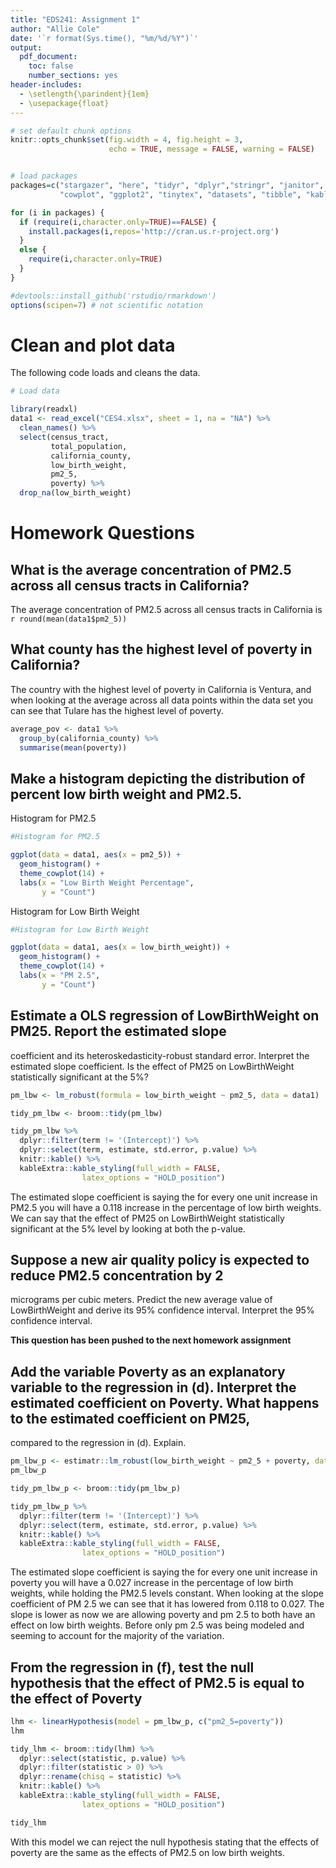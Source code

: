 ```yaml
---
title: "EDS241: Assignment 1"
author: "Allie Cole"
date: '`r format(Sys.time(), "%m/%d/%Y")`'
output: 
  pdf_document:
    toc: false
    number_sections: yes
header-includes:
  - \setlength{\parindent}{1em}
  - \usepackage{float}
--- 
```

  
``` r

# set default chunk options
knitr::opts_chunk$set(fig.width = 4, fig.height = 3, 
                      echo = TRUE, message = FALSE, warning = FALSE)


# load packages
packages=c("stargazer", "here", "tidyr", "dplyr","stringr", "janitor", 
           "cowplot", "ggplot2", "tinytex", "datasets", "tibble", "kableExtra", "estimatr", "car", "broom")

for (i in packages) {
  if (require(i,character.only=TRUE)==FALSE) {
    install.packages(i,repos='http://cran.us.r-project.org')
  }
  else {
    require(i,character.only=TRUE)
  }
}

#devtools::install_github('rstudio/rmarkdown')
options(scipen=7) # not scientific notation


```


# Clean and plot data

\noindent The following code loads and cleans the data.

```r

# Load data

library(readxl)
data1 <- read_excel("CES4.xlsx", sheet = 1, na = "NA") %>% 
  clean_names() %>% 
  select(census_tract, 
         total_population, 
         california_county,  
         low_birth_weight, 
         pm2_5, 
         poverty) %>% 
  drop_na(low_birth_weight)

```

# Homework Questions 


## What is the average concentration of PM2.5 across all census tracts in California?

\noindent The average concentration of PM2.5 across all census tracts in California is `r round(mean(data1$pm2_5))`

## What county has the highest level of poverty in California?

\noindent The country with the highest level of poverty in California is Ventura, and when looking at the average across all data points within the data set you can see that Tulare has the highest level of poverty.

```r
average_pov <- data1 %>% 
  group_by(california_county) %>% 
  summarise(mean(poverty))
```

\newpage

## Make a histogram depicting the distribution of percent low birth weight and PM2.5.

Histogram for PM2.5

```r
#Histogram for PM2.5

ggplot(data = data1, aes(x = pm2_5)) +
  geom_histogram() +
  theme_cowplot(14) +
  labs(x = "Low Birth Weight Percentage", 
       y = "Count")

```

Histogram for Low Birth Weight
```r
#Histogram for Low Birth Weight

ggplot(data = data1, aes(x = low_birth_weight)) +
  geom_histogram() +
  theme_cowplot(14) +
  labs(x = "PM 2.5", 
       y = "Count")

```


## Estimate a OLS regression of LowBirthWeight on PM25. Report the estimated slope
coefficient and its heteroskedasticity-robust standard error. Interpret the estimated slope
coefficient. Is the effect of PM25 on LowBirthWeight statistically significant at the 5%?


```r
pm_lbw <- lm_robust(formula = low_birth_weight ~ pm2_5, data = data1)

tidy_pm_lbw <- broom::tidy(pm_lbw)

tidy_pm_lbw %>%
  dplyr::filter(term != '(Intercept)') %>% 
  dplyr::select(term, estimate, std.error, p.value) %>% 
  knitr::kable() %>% 
  kableExtra::kable_styling(full_width = FALSE, 
                latex_options = "HOLD_position")

```

\noindent The estimated slope coefficient is saying the for every one unit increase in PM2.5 you will have a 0.118 increase in the percentage of low birth weights. We can say that the effect of PM25 on LowBirthWeight statistically significant at the 5% level by looking at both the p-value. 


## Suppose a new air quality policy is expected to reduce PM2.5 concentration by 2
micrograms per cubic meters. Predict the new average value of LowBirthWeight and
derive its 95% confidence interval. Interpret the 95% confidence interval.

**This question has been pushed to the next homework assignment**

## Add the variable Poverty as an explanatory variable to the regression in (d). Interpret the estimated coefficient on Poverty. What happens to the estimated coefficient on PM25,
compared to the regression in (d). Explain.

```r
pm_lbw_p <- estimatr::lm_robust(low_birth_weight ~ pm2_5 + poverty, data = data1)
pm_lbw_p

tidy_pm_lbw_p <- broom::tidy(pm_lbw_p)

tidy_pm_lbw_p %>%
  dplyr::filter(term != '(Intercept)') %>% 
  dplyr::select(term, estimate, std.error, p.value) %>% 
  knitr::kable() %>% 
  kableExtra::kable_styling(full_width = FALSE, 
                latex_options = "HOLD_position")
```

The estimated slope coefficient is saying the for every one unit increase in poverty you will have a 0.027 increase in the percentage of low birth weights, while holding the PM2.5 levels constant. When looking at the slope coefficient of PM 2.5 we can see that it has lowered from 0.118 to 0.027. The slope is lower as now we are allowing poverty and pm 2.5 to both have an effect on low birth weights. Before only pm 2.5 was being modeled and seeming to account for the majority of the variation.  



## From the regression in (f), test the null hypothesis that the effect of PM2.5 is equal to the effect of Poverty

```r
lhm <- linearHypothesis(model = pm_lbw_p, c("pm2_5=poverty"))
lhm

tidy_lhm <- broom::tidy(lhm) %>% 
  dplyr::select(statistic, p.value) %>% 
  dplyr::filter(statistic > 0) %>% 
  dplyr::rename(chisq = statistic) %>% 
  knitr::kable() %>% 
  kableExtra::kable_styling(full_width = FALSE, 
                latex_options = "HOLD_position")

tidy_lhm

```

With this model we can reject the null hypothesis stating that the effects of poverty are the same as the effects of PM2.5 on low birth weights.





